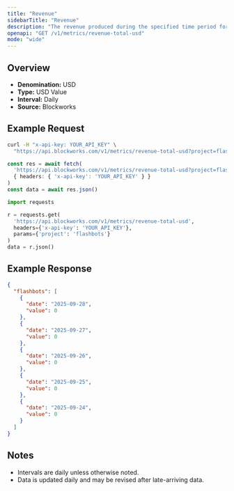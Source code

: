 ```yaml
---
title: "Revenue"
sidebarTitle: "Revenue"
description: "The revenue produced during the specified time period for given project."
openapi: "GET /v1/metrics/revenue-total-usd"
mode: "wide"
---
```


## Overview

- **Denomination:** USD
- **Type:** USD Value
- **Interval:** Daily
- **Source:** Blockworks

## Example Request

<CodeGroup>

```bash cURL
curl -H "x-api-key: YOUR_API_KEY" \
  "https://api.blockworks.com/v1/metrics/revenue-total-usd?project=flashbots"
```

```typescript TypeScript
const res = await fetch(
  'https://api.blockworks.com/v1/metrics/revenue-total-usd?project=flashbots',
  { headers: { 'x-api-key': 'YOUR_API_KEY' } }
)
const data = await res.json()
```

```python Python
import requests

r = requests.get(
  'https://api.blockworks.com/v1/metrics/revenue-total-usd',
  headers={'x-api-key': 'YOUR_API_KEY'},
  params={'project': 'flashbots'}
)
data = r.json()
```

</CodeGroup>

## Example Response

```json
{
  "flashbots": [
    {
      "date": "2025-09-28",
      "value": 0
    },
    {
      "date": "2025-09-27",
      "value": 0
    },
    {
      "date": "2025-09-26",
      "value": 0
    },
    {
      "date": "2025-09-25",
      "value": 0
    },
    {
      "date": "2025-09-24",
      "value": 0
    }
  ]
}
```

## Notes
- Intervals are daily unless otherwise noted.
- Data is updated daily and may be revised after late-arriving data.